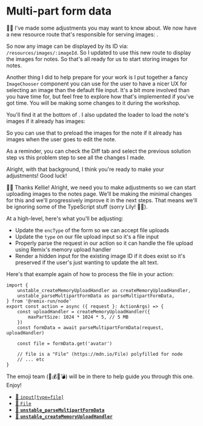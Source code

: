 # Multi-part form data

🧝‍♂️ I've made some adjustments you may want to know about. We now have a new
resource route that's responsible for serving
images: <InlineFile file="app/routes/resources+/images.$imageId.tsx" />.

So now any image can be displayed by its ID via: `/resources/images/:imageId`.
So I updated <InlineFile file="app/routes/users+/$username_+/notes.$noteId.tsx" />
to use this new route to display the images for notes. So that's all ready for
us to start storing images for notes.

Another thing I did to help prepare for your work is I put together a fancy
`ImageChooser` component you can use for the user to have a nicer UX for
selecting an image than the default file input. It's a bit more involved than
you have time for, but feel free to explore how that's implemented if you've got
time. You will be making some changes to it during the workshop.

You'll find it at the bottom
of <InlineFile file="app/routes/users+/$username_+/notes.$noteId_.edit.tsx" line="182" />.
I also updated the loader to load the note's images if it already has images:

<CodeFile
	file="app/routes/users+/$username_+/notes.$noteId_.edit.tsx"
	range="17-35"
	highlight="32"
/>

So you can use that to preload the images for the note if it already has images
when the user goes to edit the note.

As a reminder, you can check the Diff tab and select the previous solution step
vs this problem step to see all the changes I made.

Alright, with that background, I think you're ready to make your adjustments!
Good luck!

👨‍💼 Thanks Kellie! Alright, we need you to make adjustments so we can start
uploading images to the notes page. We'll be making the minimal changes for this
and we'll progressively improve it in the next steps. That means we'll be
ignoring some of the TypeScript stuff (sorry Lily! 🦺😢).

At a high-level, here's what you'll be adjusting:

- Update the `encType` of the form so we can accept file uploads
- Update the `type` on our file upload input so it's a file input
- Properly parse the request in our action so it can handle the file upload
  using Remix's memory upload handler
- Render a hidden input for the existing image ID if it does exist so it's
  preserved if the user's just wanting to update the alt text.

Here's that example again of how to process the file in your action:

```tsx
import {
	unstable_createMemoryUploadHandler as createMemoryUploadHandler,
	unstable_parseMultipartFormData as parseMultipartFormData,
} from '@remix-run/node'
export const action = async ({ request }: ActionArgs) => {
	const uploadHandler = createMemoryUploadHandler({
		maxPartSize: 1024 * 1024 * 5, // 5 MB
	})
	const formData = await parseMultipartFormData(request, uploadHandler)

	const file = formData.get('avatar')

	// file is a "File" (https://mdn.io/File) polyfilled for node
	// ... etc
}
```

The emoji team (🐨💰🦺💣) will be in there to help guide you through this one.
Enjoy!

- [📜 `input[type=file]`](https://developer.mozilla.org/en-US/docs/Web/HTML/Element/input/file)
- [📜 `File`](https://developer.mozilla.org/en-US/docs/Web/API/File)
- [📜 **`unstable_parseMultipartFormData`**](https://remix.run/docs/en/main/utils/parse-multipart-form-data)
- [📜 **`unstable_createMemoryUploadHandler`**](https://remix.run/docs/en/main/utils/unstable-create-memory-upload-handler)
